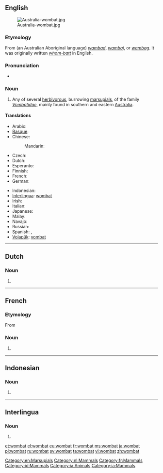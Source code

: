 ==English==
{{wikipedia}}

[[Image:Australia-wombat.jpg|thumb]]

===Etymology===
From {{etyl|aus-syd}} (an Australian Aboriginal language) ''[[wambad]]'', ''[[wambaj]]'', or ''[[wambag]]''. It was originally written ''[[whom-batt]]'' in English.

===Pronunciation===
* {{a|US}} {{IPA|/ˈwɑmˌbæt/}}

===Noun===
{{en-noun}}

# Any of several [[herbivorous]], burrowing [[marsupial]]s, of the family ''[[Vombatidae]]'', mainly found in southern and eastern [[Australia]].

====Translations====
{{trans-top|marsupial}}
* Arabic: {{t|ar|ومبت|m|tr=wúmbat}}
* [[Basque]]: {{t|eu|wombat}}
* Chinese:
*: Mandarin: {{t|cmn|袋熊|tr=dàixióng|sc=Hani}}
* Czech: {{t|cs|vombat|n}}
* Dutch: {{t-|nl|wombat|m}}
* Esperanto: {{t-|eo|vombato|xs=Esperanto}}
* Finnish: {{t+|fi|vompatti}}
* French: {{t+|fr|wombat|m}}
* German: {{t|de|Wombat|m}}
{{trans-mid}}
* Indonesian: {{t-|id|wombat|xs=Indonesian}}
* [[Interlingua]]: [[wombat#Interlingua|wombat]]
* Irish: {{t|ga|vombat|m}}
* Italian: {{t-|it|vombato|m}}
* Japanese: {{t|ja|ウォンバット|tr=uonbatto}}
* Malay: {{t+|ms|wombat|xs=Malay}}
* Navajo: {{tø|nv|shash naʼazísí}}
* Russian: {{t|ru|вомбат|m|tr=vómbat, vombát}}
* Spanish: {{t|es|vombátido|m}},  {{t-|es|wombat|m}}
* [[Volapük]]: [[vombat]]
{{trans-bottom}}

[[Category:en:Marsupials]]
----

==Dutch==

===Noun===
{{infl|nl|noun}} {{m}}

# {{l|en|wombat}}

[[Category:nl:Mammals]]

----

==French==

===Etymology===
From {{etyl|en|fr}}

===Noun===
{{fr-noun|m}}

# {{l|en|wombat}}

[[Category:fr:Mammals]]
----

==Indonesian==

===Noun===
{{infl|id|noun}}

# {{l|en|wombat}}

[[Category:id:Mammals]]

----

==Interlingua==

===Noun===
{{infl|ia|noun}}

# {{l|en|wombat}}

[[Category:ia:Animals]]
[[Category:ia:Mammals]]

[[et:wombat]]
[[el:wombat]]
[[eu:wombat]]
[[fr:wombat]]
[[ms:wombat]]
[[ja:wombat]]
[[pl:wombat]]
[[ru:wombat]]
[[sv:wombat]]
[[ta:wombat]]
[[vi:wombat]]
[[zh:wombat]]
